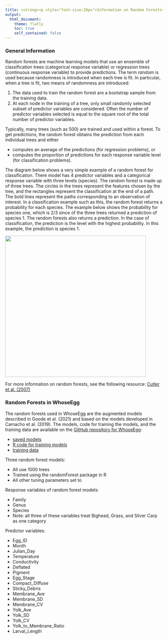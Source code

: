 ```yaml
---
title: <strong><p style="font-size:26px">Information on Random Forests</p></strong>
output:
  html_document:
    theme: flatly
    toc: true
    self_contained: false
---
```


### General Information

Random forests are machine learning models that use an ensemble of classification trees (categorical response variable) or regression trees (continuous response variable) to provide predictions. The term *random* is used because randomness is introduced when each tree is fit. In particular, when a tree is fit, two means of randomness are introduced: 

1. The data used to train the random forest are a bootstrap sample from the training data. 
2. At each node in the training of a tree, only small randomly selected subset of predictor variables are considered. Often the number of predictor variables selected is equal to the square root of the total number of predictor variables.

Typically, many trees (such as 500) are trained and used within a forest. To get predictions, the random forest obtains the prediction from each individual trees and either

- computes an average of the predictions (for regression problems), or 
- computes the proportion of predictions for each response variable level (for classification problems).

The diagram below shows a very simple example of a random forest for classification. There model has 4 predictor variables and a categorical response variable with three levels (species). The random forest is made up of three trees. The circles in the trees represent the features chosen by the tree, and the rectangles represent the classification at the end of a path. The bold lines represent the paths corresponding to an observation of interest. In a classification example such as this, the random forest returns a probability for each species. The example below shows the probability for species one, which is 2/3 since of the three trees returned a prediction of species 1. The random forests also returns a prediction. In the case of classification, the prediction is the level with the highest probability. In this example, the prediction is species 1.

<img src="../rf-diagram.jpeg" height="450">

For more information on random forests, see the following resource: [Cutler et al. (2007)](https://esajournals.onlinelibrary.wiley.com/doi/abs/10.1890/07-0539.1)

### Random Forests in WhoseEgg

The random forests used in WhoseEgg are the augmented models described in Goode et al. (2021) and based on the models developed in Camacho et al. (2019). The models, code for training the models, and the training data are available on the [GitHub repository for WhoseEgg](https://github.com/goodekat/WhoseEgg):

- [saved models](https://github.com/goodekat/WhoseEgg/blob/main/data/rfs_for_app.rds)
- [R code for training models](https://github.com/goodekat/WhoseEgg/blob/main/prep/rfs-for-app.md)
- [training data](https://github.com/goodekat/WhoseEgg/blob/main/data/eggdata_for_app.csv)

Three random forest models:

- All use 1000 trees
- Trained using the randomForest package in R
- All other tuning parameters set to 

Response variables of random forest models:

- Family
- Genus
- Species
- Note: all three of these variables treat Bighead, Grass, and Silver Carp as one category
  
Predictor variables: 

- Egg_ID
- Month
- Julian_Day
- Temperature
- Conductivity
- Deflated
- Pigment
- Egg_Stage
- Compact_Diffuse
- Sticky_Debris
- Membrane_Ave
- Membrane_SD
- Membrane_CV
- Yolk_Ave
- Yolk_SD
- Yolk_CV
- Yolk_to_Membrane_Ratio
- Larval_Length
